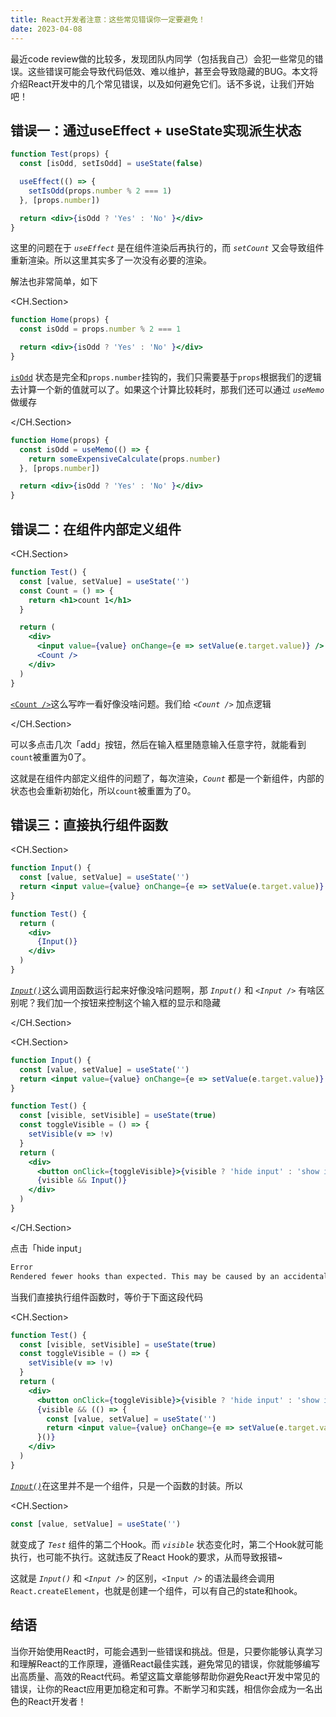 ```yaml
---
title: React开发者注意：这些常见错误你一定要避免！
date: 2023-04-08
---
```


最近code review做的比较多，发现团队内同学（包括我自己）会犯一些常见的错误。这些错误可能会导致代码低效、难以维护，甚至会导致隐藏的BUG。本文将介绍React开发中的几个常见错误，以及如何避免它们。话不多说，让我们开始吧！

## 错误一：通过useEffect + useState实现派生状态

```jsx
function Test(props) {
  const [isOdd, setIsOdd] = useState(false)

  useEffect(() => {
    setIsOdd(props.number % 2 === 1)
  }, [props.number])

  return <div>{isOdd ? 'Yes' : 'No' }</div>
}
```

这里的问题在于 _`useEffect`_ 是在组件渲染后再执行的，而 _`setCount`_ 又会导致组件重新渲染。所以这里其实多了一次没有必要的渲染。

解法也非常简单，如下

<CH.Section>

```jsx
function Home(props) {
  const isOdd = props.number % 2 === 1

  return <div>{isOdd ? 'Yes' : 'No' }</div>
}
```

[`isOdd`](focus://2) 状态是完全和`props.number`挂钩的，我们只需要基于`props`根据我们的逻辑去计算一个新的值就可以了。如果这个计算比较耗时，那我们还可以通过 _`useMemo`_ 做缓存

</CH.Section>

```jsx
function Home(props) {
  const isOdd = useMemo(() => {
    return someExpensiveCalculate(props.number)
  }, [props.number])

  return <div>{isOdd ? 'Yes' : 'No' }</div>
}
```

## 错误二：在组件内部定义组件

<CH.Section>

```jsx
function Test() {
  const [value, setValue] = useState('')
  const Count = () => {
    return <h1>count 1</h1>
  }

  return (
    <div>
      <input value={value} onChange={e => setValue(e.target.value)} />
      <Count />
    </div>
  )
}
```

[`<Count />`](focus://3:5)这么写咋一看好像没啥问题。我们给 _`<Count />`_ 加点逻辑

</CH.Section>

<CodeSandbox id="react-common-mistake-forked-t7he70" />

可以多点击几次「add」按钮，然后在输入框里随意输入任意字符，就能看到`count`被重置为0了。

这就是在组件内部定义组件的问题了，每次渲染，_`Count`_ 都是一个新组件，内部的状态也会重新初始化，所以`count`被重置为了0。

## 错误三：直接执行组件函数

<CH.Section>

```jsx
function Input() {
  const [value, setValue] = useState('')
  return <input value={value} onChange={e => setValue(e.target.value)} />
}

function Test() {
  return (
    <div>
      {Input()}
    </div>
  )
}
```


[_`Input()`_](focus://9)这么调用函数运行起来好像没啥问题啊，那 _`Input()`_ 和 _`<Input />`_ 有啥区别呢？我们加一个按钮来控制这个输入框的显示和隐藏

</CH.Section>

<CH.Section>

```jsx
function Input() {
  const [value, setValue] = useState('')
  return <input value={value} onChange={e => setValue(e.target.value)} />
}

function Test() {
  const [visible, setVisible] = useState(true)
  const toggleVisible = () => {
    setVisible(v => !v)
  }
  return (
    <div>
      <button onClick={toggleVisible}>{visible ? 'hide input' : 'show input'}</button>
      {visible && Input()}
    </div>
  )
}
```

</CH.Section>

<CodeSandbox id="react-common-mistake-13h7s5" />

点击「hide input」

```bash
Error
Rendered fewer hooks than expected. This may be caused by an accidental early return statement.
```

当我们直接执行组件函数时，等价于下面这段代码

<CH.Section>

```jsx input.jsx
function Test() {
  const [visible, setVisible] = useState(true)
  const toggleVisible = () => {
    setVisible(v => !v)
  }
  return (
    <div>
      <button onClick={toggleVisible}>{visible ? 'hide input' : 'show input'}</button>
      {visible && (() => {
        const [value, setValue] = useState('')
        return <input value={value} onChange={e => setValue(e.target.value)} />
      }()}
    </div>
  )
}
```

[_`Input()`_](focus://9:12)在这里并不是一个组件，只是一个函数的封装。所以

<CH.Section>

```jsx
const [value, setValue] = useState('')
```

就变成了 _`Test`_ 组件的第二个Hook。而 _`visible`_ 状态变化时，第二个Hook就可能执行，也可能不执行。这就违反了React Hook的要求，从而导致报错~

这就是 _`Input()`_ 和 _`<Input />`_ 的区别，`<Input />` 的语法最终会调用`React.createElement`，也就是创建一个组件，可以有自己的state和hook。


## 结语

当你开始使用React时，可能会遇到一些错误和挑战。但是，只要你能够认真学习和理解React的工作原理，遵循React最佳实践，避免常见的错误，你就能够编写出高质量、高效的React代码。希望这篇文章能够帮助你避免React开发中常见的错误，让你的React应用更加稳定和可靠。不断学习和实践，相信你会成为一名出色的React开发者！

